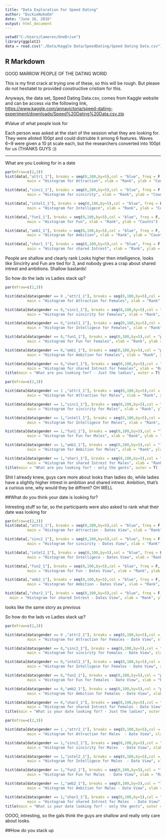 ```yaml
---
title: "Data Exploration For Speed Dating"
author: "DuckieNukeEm"
date: "June 16, 2016"
output: html_document
---
```


```r
setwd("C:/Users/Cameron/OneDrive")
library(ggplot2)
data = read.csv("./Data/Kaggle Data/SpeedDating/Speed Dating Data.csv")

```

## R Markdown
GOOD MARROW PEOPLE OF THE DATING WORlD

This is my first crack at trying one of these, so this will be rough. But please do not hestiatet to provided constructive cristism for this.

Anyways, the data set, Speed Dating Data.csv, comes from Kaggle website and can be access via the following link, <https://www.kaggle.com/annavictoria/speed-dating-experiment/downloads/Speed%20Dating%20Data.csv.zip>

#Value of what people look for

Each person was asked at the start of the session what they are looking for. They were alloted 100pt and could distriubte it among 6 features. Waves 6~9 were given a 10 pt scale each, but the researchers converted into 100pt for us (THANKS GUYS :))

---
What are you Looking for in a date

```r
par(mfrow=c(2,3))
hist(data[,"attr1_1"], breaks = seq(0,100,by=5),col = "blue", freq = F, border = "black",
          main = "Histogram for Attraction", xlab = "Rank", ylab = "Counts")

hist(data[,"sinc1_1"], breaks = seq(0,100,by=5),col = "blue", freq = F, border = "black",
          main = "Histogram for sincirity", xlab = "Rank", ylab = "Counts")

hist(data[,"intel1_1"], breaks = seq(0,100,by=5),col = "blue", freq = F, border = "black",
          main = "Histogram for Intelligece", xlab = "Rank", ylab = "Counts")

hist(data[,"fun1_1"], breaks = seq(0,100,by=5),col = "blue", freq = F, border = "black",
          main = "Histogram for Fun", xlab = "Rank", ylab = "Counts")

hist(data[,"amb1_1"], breaks = seq(0,100,by=5),col = "blue", freq = F, border = "black",
          main = "Histogram for Ambition", xlab = "Rank", ylab = "Counts")

hist(data[,"shar1_1"], breaks = seq(0,100,by=5),col = "blue", freq = F, border = "black",
          main = "Histogram for shared Intrest", xlab = "Rank", ylab = "Counts")
```

People are shallow and clearly rank Looks higher then intelligence, looks like Sincirity and Fun are tied for 3, and nobody gives a crap about shared intrest and ambitions. Shallow bastards!

So how do the lads vs Ladies stack up?


```r
par(mfrow=c(2,3))

hist(data[data$gender == 0 ,"attr1_1"], breaks = seq(0,100,by=5),col = "pink", freq = F, border = "black",
          main = "Histogram for Attraction for Females", xlab = "Rank", ylab = "Counts")

hist(data[data$gender == 0,"sinc1_1"], breaks = seq(0,100,by=5),col = "pink", freq = F, border = "black",
          main = "Histogram for sincirity for Females", xlab = "Rank", ylab = "Counts")

hist(data[data$gender == 0,"intel1_1"], breaks = seq(0,100,by=5),col = "pink", freq = F, border = "black",
          main = "Histogram for Intelligece for Females", xlab = "Rank", ylab = "Counts")

hist(data[data$gender == 0,"fun1_1"], breaks = seq(0,100,by=5),col = "pink", freq = F, border = "black",
          main = "Histogram for Fun for Females", xlab = "Rank", ylab = "Counts")

hist(data[data$gender == 0,"amb1_1"], breaks = seq(0,100,by=5),col = "pink", freq = F, border = "black",
          main = "Histogram for Ambition for Females", xlab = "Rank", ylab = "Counts")

hist(data[data$gender == 0,"shar1_1"], breaks = seq(0,100,by=5),col = "pink", freq = F, border = "black",
          main = "Histogram for shared Intrest for Females", xlab = "Rank", ylab = "Counts")
title(main = "What are you looking for? - Just the ladies", outer = T)
```



```r
par(mfrow=c(2,3))

hist(data[data$gender == 1 ,"attr1_1"], breaks = seq(0,100,by=5),col = "light blue", freq = F, border = "black",
          main = "Histogram for Attraction for Males", xlab = "Rank", ylab = "Counts")

hist(data[data$gender == 1,"sinc1_1"], breaks = seq(0,100,by=5),col = "light blue", freq = F, border = "black",
          main = "Histogram for sincirity for Males", xlab = "Rank", ylab = "Counts")

hist(data[data$gender == 1,"intel1_1"], breaks = seq(0,100,by=5),col = "light blue", freq = F, border = "black",
          main = "Histogram for Intelligece for Males", xlab = "Rank", ylab = "Counts")

hist(data[data$gender == 1,"fun1_1"], breaks = seq(0,100,by=5),col = "light blue", freq = F, border = "black",
          main = "Histogram for Fun for Males", xlab = "Rank", ylab = "Counts")

hist(data[data$gender == 1,"amb1_1"], breaks = seq(0,100,by=5),col = "light blue", freq = F, border = "black",
          main = "Histogram for Ambition for Males", xlab = "Rank", ylab = "Counts")

hist(data[data$gender == 1,"shar1_1"], breaks = seq(0,100,by=5),col = "light blue", freq = F, border = "black",
          main = "Histogram for shared Intrest for Males", xlab = "Rank", ylab = "Counts")
title(main = "What are you looking for? - only the gents", outer = T)
```

Shit I already knew, guys care more about looks than ladies do, while ladies have a slightly higher intrest in ambition and shared intrest. Ambition, that's a curious one, why would they be diffrent? OH WELL

##What do you think your date is looking for?

Intresting stuff so far, so the participants were also asked to rank what their date was looking for



```r
par(mfrow=c(2,3))
hist(data[,"attr2_1"], breaks = seq(0,100,by=5),col = "blue", freq = F, border = "black",
          main = "Histogram for Attraction - Dates View", xlab = "Rank", ylab = "Counts")

hist(data[,"sinc2_1"], breaks = seq(0,100,by=5),col = "blue", freq = F, border = "black",
          main = "Histogram for sincirity - Dates View", xlab = "Rank", ylab = "Counts")

hist(data[,"intel2_1"], breaks = seq(0,100,by=5),col = "blue", freq = F, border = "black",
          main = "Histogram for Intelligece - Dates View", xlab = "Rank", ylab = "Counts")

hist(data[,"fun2_1"], breaks = seq(0,100,by=5),col = "blue", freq = F, border = "black",
          main = "Histogram for Fun - Dates View", xlab = "Rank", ylab = "Counts")

hist(data[,"amb2_1"], breaks = seq(0,100,by=5),col = "blue", freq = F, border = "black",
          main = "Histogram for Ambition - Dates View", xlab = "Rank", ylab = "Counts")

hist(data[,"shar2_1"], breaks = seq(0,100,by=5),col = "blue", freq = F, border = "black",
  main = "Histogram for shared Intrest - Dates View", xlab = "Rank", ylab = "Counts")
```


looks like the same story as previous

So how do the lads vs Ladies stack up?


```r
par(mfrow=c(2,3))

hist(data[data$gender == 0 ,"attr2_1"], breaks = seq(0,100,by=5),col = "pink", freq = F, border = "black",
          main = "Histogram for Attraction for Females - Date View", xlab = "Rank", ylab = "Counts")

hist(data[data$gender == 0,"sinc2_1"], breaks = seq(0,100,by=5),col = "pink", freq = F, border = "black",
          main = "Histogram for sincirity for Females - Date View", xlab = "Rank", ylab = "Counts")

hist(data[data$gender == 0,"intel2_1"], breaks = seq(0,100,by=5),col = "pink", freq = F, border = "black",
          main = "Histogram for Intelligece for Females - Date View", xlab = "Rank", ylab = "Counts")

hist(data[data$gender == 0,"fun2_1"], breaks = seq(0,100,by=5),col = "pink", freq = F, border = "black",
          main = "Histogram for Fun for Females - Date View", xlab = "Rank", ylab = "Counts")

hist(data[data$gender == 0,"amb2_1"], breaks = seq(0,100,by=5),col = "pink", freq = F, border = "black",
          main = "Histogram for Ambition for Females - Date View", xlab = "Rank", ylab = "Counts")

hist(data[data$gender == 0,"shar2_1"], breaks = seq(0,100,by=5),col = "pink", freq = F, border = "black",
          main = "Histogram for shared Intrest for Females - Date View", xlab = "Rank", ylab = "Counts")
title(main = "What is your date looking for? - Just the ladies", outer = T)
```



```r
par(mfrow=c(2,3))

hist(data[data$gender == 1 ,"attr2_1"], breaks = seq(0,100,by=5),col = "light blue", freq = F, border = "black",
          main = "Histogram for Attraction for Males  - Date View", xlab = "Rank", ylab = "Counts")

hist(data[data$gender == 1,"sinc2_1"], breaks = seq(0,100,by=5),col = "light blue", freq = F, border = "black",
          main = "Histogram for sincirity for Males  - Date View", xlab = "Rank", ylab = "Counts")

hist(data[data$gender == 1,"intel2_1"], breaks = seq(0,100,by=5),col = "light blue", freq = F, border = "black",
          main = "Histogram for Intelligece for Males  - Date View", xlab = "Rank", ylab = "Counts")

hist(data[data$gender == 1,"fun2_1"], breaks = seq(0,100,by=5),col = "light blue", freq = F, border = "black",
          main = "Histogram for Fun for Males  - Date View", xlab = "Rank", ylab = "Counts")

hist(data[data$gender == 1,"amb2_1"], breaks = seq(0,100,by=5),col = "light blue", freq = F, border = "black",
          main = "Histogram for Ambition for Males - Date View", xlab = "Rank", ylab = "Counts")

hist(data[data$gender == 1,"shar2_1"], breaks = seq(0,100,by=5),col = "light blue", freq = F, border = "black",
          main = "Histogram for shared Intrest for Males  - Date View", xlab = "Rank", ylab = "Counts")
title(main = "What is your date looking for? - only the gents", outer = T)
```


OOOO, intresting, so the gals think the guys are shallow and really only care about looks.


##How do you stack up
